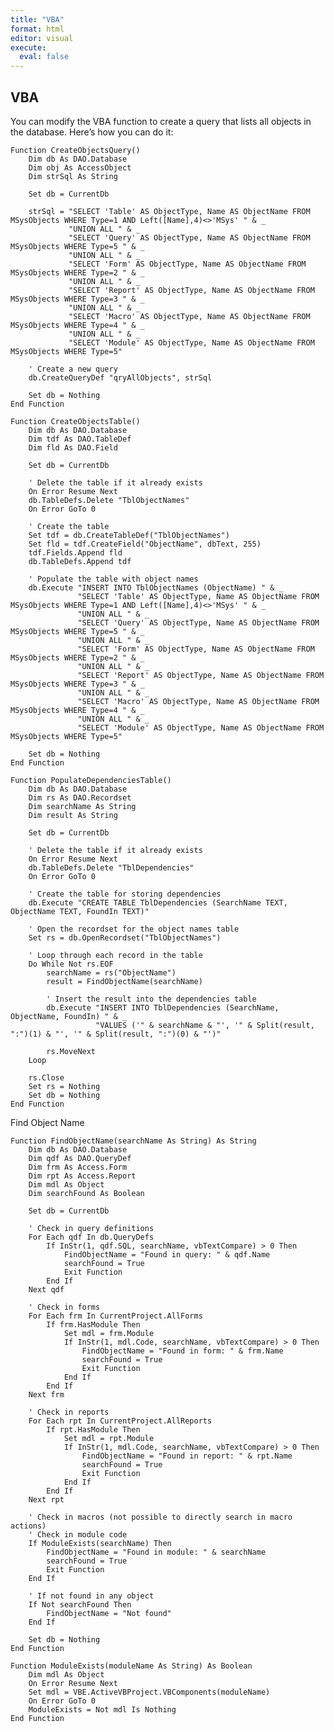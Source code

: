 ```yaml
---
title: "VBA"
format: html
editor: visual
execute:
  eval: false
---
```


## VBA

You can modify the VBA function to create a query that lists all objects in the database. Here's how you can do it:

```vba
Function CreateObjectsQuery()
    Dim db As DAO.Database
    Dim obj As AccessObject
    Dim strSql As String

    Set db = CurrentDb

    strSql = "SELECT 'Table' AS ObjectType, Name AS ObjectName FROM MSysObjects WHERE Type=1 AND Left([Name],4)<>'MSys' " & _
             "UNION ALL " & _
             "SELECT 'Query' AS ObjectType, Name AS ObjectName FROM MSysObjects WHERE Type=5 " & _
             "UNION ALL " & _
             "SELECT 'Form' AS ObjectType, Name AS ObjectName FROM MSysObjects WHERE Type=2 " & _
             "UNION ALL " & _
             "SELECT 'Report' AS ObjectType, Name AS ObjectName FROM MSysObjects WHERE Type=3 " & _
             "UNION ALL " & _
             "SELECT 'Macro' AS ObjectType, Name AS ObjectName FROM MSysObjects WHERE Type=4 " & _
             "UNION ALL " & _
             "SELECT 'Module' AS ObjectType, Name AS ObjectName FROM MSysObjects WHERE Type=5"

    ' Create a new query
    db.CreateQueryDef "qryAllObjects", strSql

    Set db = Nothing
End Function

```

```vba
Function CreateObjectsTable()
    Dim db As DAO.Database
    Dim tdf As DAO.TableDef
    Dim fld As DAO.Field
    
    Set db = CurrentDb
    
    ' Delete the table if it already exists
    On Error Resume Next
    db.TableDefs.Delete "TblObjectNames"
    On Error GoTo 0
    
    ' Create the table
    Set tdf = db.CreateTableDef("TblObjectNames")
    Set fld = tdf.CreateField("ObjectName", dbText, 255)
    tdf.Fields.Append fld
    db.TableDefs.Append tdf
    
    ' Populate the table with object names
    db.Execute "INSERT INTO TblObjectNames (ObjectName) " & _
               "SELECT 'Table' AS ObjectType, Name AS ObjectName FROM MSysObjects WHERE Type=1 AND Left([Name],4)<>'MSys' " & _
               "UNION ALL " & _
               "SELECT 'Query' AS ObjectType, Name AS ObjectName FROM MSysObjects WHERE Type=5 " & _
               "UNION ALL " & _
               "SELECT 'Form' AS ObjectType, Name AS ObjectName FROM MSysObjects WHERE Type=2 " & _
               "UNION ALL " & _
               "SELECT 'Report' AS ObjectType, Name AS ObjectName FROM MSysObjects WHERE Type=3 " & _
               "UNION ALL " & _
               "SELECT 'Macro' AS ObjectType, Name AS ObjectName FROM MSysObjects WHERE Type=4 " & _
               "UNION ALL " & _
               "SELECT 'Module' AS ObjectType, Name AS ObjectName FROM MSysObjects WHERE Type=5"
    
    Set db = Nothing
End Function

Function PopulateDependenciesTable()
    Dim db As DAO.Database
    Dim rs As DAO.Recordset
    Dim searchName As String
    Dim result As String
    
    Set db = CurrentDb
    
    ' Delete the table if it already exists
    On Error Resume Next
    db.TableDefs.Delete "TblDependencies"
    On Error GoTo 0
    
    ' Create the table for storing dependencies
    db.Execute "CREATE TABLE TblDependencies (SearchName TEXT, ObjectName TEXT, FoundIn TEXT)"
    
    ' Open the recordset for the object names table
    Set rs = db.OpenRecordset("TblObjectNames")
    
    ' Loop through each record in the table
    Do While Not rs.EOF
        searchName = rs("ObjectName")
        result = FindObjectName(searchName)
        
        ' Insert the result into the dependencies table
        db.Execute "INSERT INTO TblDependencies (SearchName, ObjectName, FoundIn) " & _
                   "VALUES ('" & searchName & "', '" & Split(result, ":")(1) & "', '" & Split(result, ":")(0) & "')"
        
        rs.MoveNext
    Loop
    
    rs.Close
    Set rs = Nothing
    Set db = Nothing
End Function

```

Find Object Name

```vba
Function FindObjectName(searchName As String) As String
    Dim db As DAO.Database
    Dim qdf As DAO.QueryDef
    Dim frm As Access.Form
    Dim rpt As Access.Report
    Dim mdl As Object
    Dim searchFound As Boolean
    
    Set db = CurrentDb
    
    ' Check in query definitions
    For Each qdf In db.QueryDefs
        If InStr(1, qdf.SQL, searchName, vbTextCompare) > 0 Then
            FindObjectName = "Found in query: " & qdf.Name
            searchFound = True
            Exit Function
        End If
    Next qdf
    
    ' Check in forms
    For Each frm In CurrentProject.AllForms
        If frm.HasModule Then
            Set mdl = frm.Module
            If InStr(1, mdl.Code, searchName, vbTextCompare) > 0 Then
                FindObjectName = "Found in form: " & frm.Name
                searchFound = True
                Exit Function
            End If
        End If
    Next frm
    
    ' Check in reports
    For Each rpt In CurrentProject.AllReports
        If rpt.HasModule Then
            Set mdl = rpt.Module
            If InStr(1, mdl.Code, searchName, vbTextCompare) > 0 Then
                FindObjectName = "Found in report: " & rpt.Name
                searchFound = True
                Exit Function
            End If
        End If
    Next rpt
    
    ' Check in macros (not possible to directly search in macro actions)
    ' Check in module code
    If ModuleExists(searchName) Then
        FindObjectName = "Found in module: " & searchName
        searchFound = True
        Exit Function
    End If
    
    ' If not found in any object
    If Not searchFound Then
        FindObjectName = "Not found"
    End If
    
    Set db = Nothing
End Function

Function ModuleExists(moduleName As String) As Boolean
    Dim mdl As Object
    On Error Resume Next
    Set mdl = VBE.ActiveVBProject.VBComponents(moduleName)
    On Error GoTo 0
    ModuleExists = Not mdl Is Nothing
End Function

```
